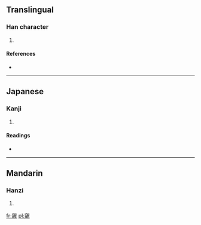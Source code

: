 ==Translingual==

===Han character===
{{Han char|rn=37|rad=大|as=13|sn=16|four=|canj=大卜一竹 (KYMH)}}

# {{defn|Han|sort=大13}}

====References====
* {{Han ref|kx=0254.100|dkj=06013|dj=0516.010|hdz=10549.130|uh=596F|ud=22895}}

----

==Japanese==

===Kanji===
{{ja-kanji|grade=|rs=大13}}

# {{defn|lang=ja|sort=大13}}

====Readings====
* {{ja-readings|on=[[かつ]] (katsu), [[かち]] (kachi)|kun=[[おおきい]] (ookii), [[ひろびろと]] (hirobiroto)}}

----

==Mandarin==

===Hanzi===
{{cmn-hanzi|pin=[[huò]] ([[huo4]])|wg=huo<sup>4</sup>}}

# {{defn|lang=cmn|sort=大13}}

[[fr:奯]]
[[pl:奯]]